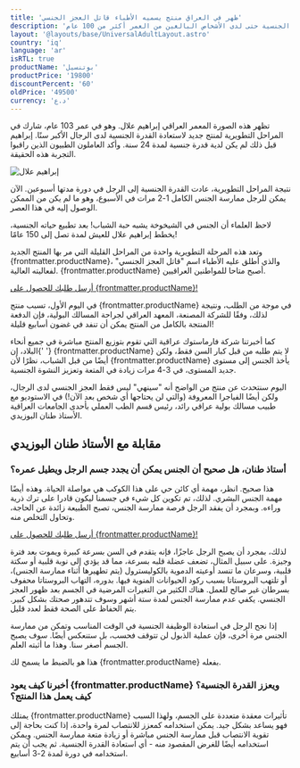 ```yaml
---
title: 'ظهر في العراق منتج يسميه الأطباء قاتل العجز الجنسي'
description: 'لقد ثبت أنه يعيد القدرة الجنسية حتى لدى الأشخاص البالغين من العمر أكثر من 100 عام!'
layout: '@layouts/base/UniversalAdultLayout.astro'
country: 'iq'
language: 'ar'
isRTL: true
productName: 'بوتنسيل'
productPrice: '19800'
discountPercent: '60'
oldPrice: '49500'
currency: 'د.ع'
---
```


تظهر هذه الصورة المعمر العراقي إبراهيم علال. وهو في عمر 103 عام، شارك في المراحل التطويرية لمنتج جديد لاستعادة القدرة الجنسية لدى الرجال الأكبر سنًا. إبراهيم قبل ذلك لم يكن لدية قدرة جنسية لمدة 24 سنة. وأكد العاملون الطبيون الذين راقبوا التجربة هذه الحقيقة.

![إبراهيم علال](/sample/pic.webp)

نتيجة المراحل التطويرية، عادت القدرة الجنسية إلى الرجل في دورة مدتها أسبوعين. الآن يمكن للرجل ممارسة الجنس الكامل 1-2 مرات في الأسبوع، وهو ما لم يكن من الممكن الوصول إليه في هذا العصر.

لاحظ العلماء أن الجنس في الشيخوخة يشبه حبة الشباب! بعد تطبيع حياته الجنسية، يخطط إبراهيم علال للعيش لمدة تصل إلى 150 عامًا!

وتعد هذه المرحلة التطويرية واحدة من المراحل القليلة التي مر بها المنتج الجديد {frontmatter.productName}، والذي أطلق عليه الأطباء اسم "قاتل العجز الجنسي" لفعاليته العالية. {frontmatter.productName} أصبح متاحا للمواطنين العراقيين.

<a href="#order-form" class="cta-button pulse-animation">
  أرسل طلبك للحصول على {frontmatter.productName}!
</a>

في اليوم الأول، تسبب منتج {frontmatter.productName} في موجة من الطلب، ونتيجة لذلك، وفقًا للشركة المصنعة، المعهد العراقي لجراحة المسالك البولية، فإن الدفعة المنتجة بالكامل من المنتج يمكن أن تنفد في غضون أسابيع قليلة!

<div class="product-highlight">
  <p>
    كما أخبرتنا شركة فارماستوك عراقية التي تقوم بتوزيع المنتج مباشرة في جميع أنحاء البلاد، إن{' '}
    <span class="product-name">{frontmatter.productName}</span> لا يتم طلبه من قبل كبار السن فقط، ولكن أيضًا من قبل
    الشباب، نظرًا لأن <span class="product-name">{frontmatter.productName}</span> يأخذ الجنس إلى مستوى جديد المستوى، في
    3-4 مرات زيادة في المتعة وتعزيز النشوة الجنسية.
  </p>
</div>

اليوم سنتحدث عن منتج من الواضح أنه "سينهي" ليس فقط العجز الجنسي لدى الرجال، ولكن أيضًا الفياجرا المعروفة (والتي لن يحتاجها أي شخص بعد الآن!) في الاستوديو مع طبيب مسالك بولية عراقي رائد، رئيس قسم الطب العملي بأحدى الجامعات العراقية الأستاذ طنان البوزيدي.

## مقابلة مع الأستاذ طنان البوزيدي

### أستاذ طنان، هل صحيح أن الجنس يمكن أن يجدد جسم الرجل ويطيل عمره؟

هذا صحيح. انظر، مهمة أي كائن حي على هذا الكوكب هي مواصلة الحياة. وهذه أيضًا مهمة الجنس البشري. لذلك، تم تكوين كل شيء في جسمنا ليكون قادرا على ترك ذرية وراءه. وبمجرد أن يفقد الرجل فرصة ممارسة الجنس، تصبح الطبيعة زائدة عن الحاجة، وتحاول التخلص منه.

<a href="#order-form" class="cta-button pulse-animation">
  أرسل طلبك للحصول على {frontmatter.productName}!
</a>

لذلك، بمجرد أن يصبح الرجل عاجزًا، فإنه يتقدم في السن بسرعة كبيرة ويموت بعد فترة وجيزة. على سبيل المثال، تضعف عضلة قلبه بسرعة، مما قد يؤدي إلى نوبة قلبية أو سكتة قلبية، وسرعان ما تنسد أوعيته الدموية بالكوليسترول (يتم تطهيرها أثناء ممارسة الجنس)، أو تلتهب البروستاتا بسبب ركود الحيوانات المنوية فيها. بدوره، التهاب البروستاتا محفوف بسرطان غير صالح للعمل. هناك الكثير من التغيرات المرضية في الجسم بعد ظهور العجز الجنسي. يكفي عدم ممارسة الجنس لمدة ستة أشهر وسوف تتدهور صحتك بشكل كبير. يتم الحفاظ على الصحة فقط لعدد قليل.

إذا نجح الرجل في استعادة الوظيفة الجنسية في الوقت المناسب وتمكن من ممارسة الجنس مرة أخرى، فإن عملية الذبول لن تتوقف فحسب، بل ستنعكس أيضًا. سوف يصبح الجسم أصغر سنا. وهذا ما أثبته العلم.

هذا هو بالضبط ما يسمح لك {frontmatter.productName} بفعله.

### أخبرنا كيف يعود {frontmatter.productName} ويعزز القدرة الجنسية؟ كيف يعمل هذا المنتج؟

يمتلك {frontmatter.productName} تأثيرات معقدة متعددة على الجسم، ولهذا السبب فهو يساعد بشكل جيد. يمكن استخدامه كمعزز للانتصاب لمرة واحدة، إذا كنت بحاجة إلى تقوية الانتصاب قبل ممارسة الجنس مباشرة أو زيادة متعة ممارسة الجنس. ويمكن استخدامه أيضًا للغرض المقصود منه - أي استعادة القدرة الجنسية. ثم يجب أن يتم استخدامه في دورة لمدة 2-3 أسابيع.
